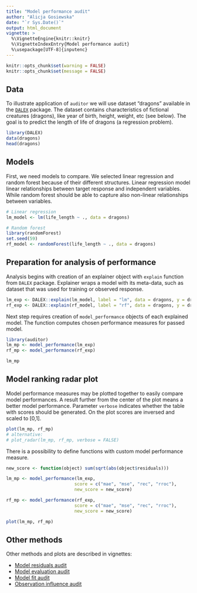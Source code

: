 ---
title: "Model performance audit"
author: "Alicja Gosiewska"
date: "`r Sys.Date()`"
output: html_document
vignette: >
  %\VignetteEngine{knitr::knitr}
  %\VignetteIndexEntry{Model performance audit}
  %\usepackage[UTF-8]{inputenc}
---


```{r setup, echo = FALSE}
knitr::opts_chunk$set(warning = FALSE)
knitr::opts_chunk$set(message = FALSE)
```


## Data

To illustrate application of `auditor` we will use dataset "dragons" available in the [`DALEX`](https://github.com/ModelOriented/DALEX) package. The dataset contains characteristics of fictional creatures (dragons), like year of birth, height, weight, etc (see below). The goal is to predict the length of life of dragons (a regression problem). 

```{r}
library(DALEX)
data(dragons)
head(dragons)
```


## Models
First, we need models to compare. We selected linear regression and random forest because of their different structures. Linear regression model linear relationships between target response and independent variables. While random forest should be able to capture also non-linear relationships between variables.

```{r}
# Linear regression
lm_model <- lm(life_length ~ ., data = dragons)

# Random forest
library(randomForest)
set.seed(59)
rf_model <- randomForest(life_length ~ ., data = dragons)
```


## Preparation for analysis of performance

Analysis begins with creation of an explainer object with `explain` function from `DALEX` package. Explainer wraps a model with its meta-data, such as dataset that was used for training or observed response.

```{r results = 'hide'}
lm_exp <- DALEX::explain(lm_model, label = "lm", data = dragons, y = dragons$life_length)
rf_exp <- DALEX::explain(rf_model, label = "rf", data = dragons, y = dragons$life_length)
```

Next step requires creation of `model_performance` objects of each explained model. The function computes chosen performance measures for passed model. 

```{r}
library(auditor)
lm_mp <- model_performance(lm_exp)
rf_mp <- model_performance(rf_exp)

lm_mp
```



## Model ranking radar plot

Model performance measures may be plotted together to easily compare model performances. A result further from the center of the plot means a better model performance. Parameter `verbose` indicates whether the table with scores should be generated. On the plot scores are inversed and scaled to [0,1].

```{r}
plot(lm_mp, rf_mp)
# alternative:
# plot_radar(lm_mp, rf_mp, verbose = FALSE)

```

There is a possibility to define functions with custom model performance measure.

```{r}
new_score <- function(object) sum(sqrt(abs(object$residuals)))

lm_mp <- model_performance(lm_exp,  
                          score = c("mae", "mse", "rec", "rroc"), 
                          new_score = new_score)

rf_mp <- model_performance(rf_exp,  
                          score = c("mae", "mse", "rec", "rroc"), 
                          new_score = new_score)

plot(lm_mp, rf_mp)
```


## Other methods

Other methods and plots are described in vignettes: 

* [Model residuals audit](https://modeloriented.github.io/auditor/articles/model_residuals_audit.html)
* [Model evaluation audit](https://modeloriented.github.io/auditor/articles/model_evaluation_audit.html)
* [Model fit audit](https://modeloriented.github.io/auditor/articles/model_fit_audit.html)
* [Observation influence audit](https://modeloriented.github.io/auditor/articles/observation_influence_audit.html)
